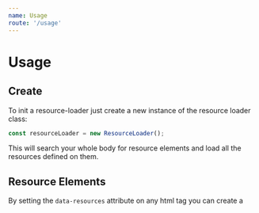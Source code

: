 ```yaml
---
name: Usage
route: '/usage'
---
```


# Usage

## Create
To init a resource-loader just create a new instance of the resource loader class:
```javascript
const resourceLoader = new ResourceLoader();
```

This will search your whole body for resource elements and load all the resources defined on them.

## Resource Elements
By setting the `data-resources` attribute on any html tag you can create a 
